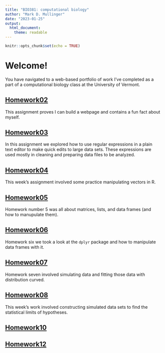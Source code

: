 ```yaml
---
title: "BIO381: computational biology"
author: "Mark D. Mullinger"
date: "2023-01-25"
output: 
  html_document: 
    theme: readable
---
```


```r
knitr::opts_chunk$set(echo = TRUE)
```
# Welcome!

You have navigated to a web-based portfolio of work I've completed as a part of a computational biology class at the University of Vermont. 

## [Homework02](Homework02.html)

This assignment proves I can build a webpage and contains a fun fact about myself.

## [Homework03](Homework03.html)

In this assignment we explored how to use regular expressions in a plain text editor to make quick edits to large data sets. These expressions are used mostly in cleaning and preparing data files to be analyzed.

## [Homework04](Homework04.html)

This week's assignment involved some practice manipulating vectors in R.

## [Homework05](Homework05.html)

Homework number 5 was all about matrices, lists, and data frames (and how to manupulate them).

## [Homework06](Homework06.html)

Homework six we took a look at the ```dplyr``` package and how to manipulate data frames with it.

## [Homework07](Homework07.html)

Homework seven involved simulating data and fitting those data with distribution curved.

## [Homework08](Homework08.html)

This week's work involved constructing simulated data sets to find the statistical limits of hypotheses. 

## [Homework10](Homework10.html)

## [Homework12](Homework12.html)
